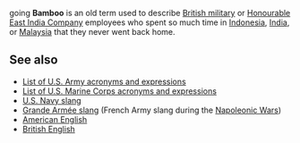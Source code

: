 going '''Bamboo''' is an old term used to describe [[British military]] or [[Honourable East India Company]] employees who spent so much time in [[Indonesia]], [[India]], or [[Malaysia]] that they never went back home.

==See also==
* [[List of U.S. Army acronyms and expressions]]
* [[List of U.S. Marine Corps acronyms and expressions]]
* [[U.S. Navy slang]]
* [[Grande Armée slang]] (French Army slang during the [[Napoleonic Wars]])
* [[American English]]
* [[British English]]
{{word-stub}}